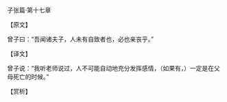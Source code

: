 

子张篇·第十七章

【原文】

曾子曰：“吾闻诸夫子，人未有自致者也，必也亲丧乎。”

【译文】

曾子说：“我听老师说过，人不可能自动地充分发挥感情，（如果有，）一定是在父母死亡的时候。”

【赏析】


